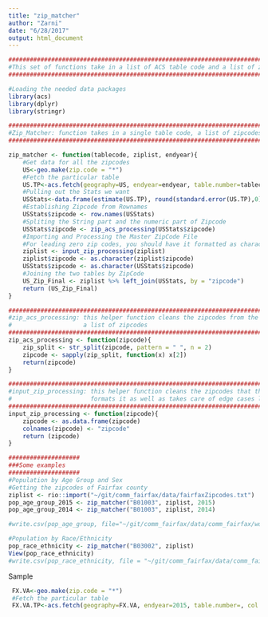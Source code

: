 ```yaml
---
title: "zip_matcher"
author: "Zarni"
date: "6/28/2017"
output: html_document
---
```


```r
##########################################################################################
#This set of functions take in a list of ACS table code and a list of zip codes and get all permutation of data set for each of the column. For now, the function to run with a list of table code is still under construction.
##########################################################################################

#Loading the needed data packages
library(acs)
library(dplyr)
library(stringr)

##########################################################################################
#Zip_Matcher: function takes in a single table code, a list of zipcodes (must be put in as character) and the year the ACS survey is taken
##########################################################################################

zip_matcher <- function(tablecode, ziplist, endyear){
    #Get data for all the zipcodes
    US<-geo.make(zip.code = "*")
    #Fetch the particular table
    US.TP<-acs.fetch(geography=US, endyear=endyear, table.number=tablecode, col.name="pretty")
    #Pulling out the Stats we want
    USStats<-data.frame(estimate(US.TP), round(standard.error(US.TP),0))
    #Establishing Zipcode from Rownames
    USStats$zipcode <- row.names(USStats)
    #Spliting the String part and the numeric part of Zipcode
    USStats$zipcode <- zip_acs_processing(USStats$zipcode)
    #Importing and Processing the Master ZipCode File
    #For leading zero zip codes, you should have it formatted as character to begin with.
    ziplist <- input_zip_processing(ziplist)
    ziplist$zipcode <- as.character(ziplist$zipcode)
    USStats$zipcode <- as.character(USStats$zipcode)
    #Joining the two tables by ZipCode
    US_Zip_Final <- ziplist %>% left_join(USStats, by = "zipcode")
    return (US_Zip_Final)
}

##########################################################################################
#zip_acs_processing: this helper function cleans the zipcodes from the ACS table. It takes in
#                    a list of zipcodes
##########################################################################################
zip_acs_processing <- function(zipcode){
    zip_split <- str_split(zipcode, pattern = " ", n = 2)
    zipcode <- sapply(zip_split, function(x) x[2])
    return(zipcode)
}

##########################################################################################
#input_zip_processing: this helper function cleans the zipcodes that the user provides and
#                      formats it as well as takes care of edge cases like leading "00"
##########################################################################################
input_zip_processing <- function(zipcode){
    zipcode <- as.data.frame(zipcode)
    colnames(zipcode) <- "zipcode"
    return (zipcode)
}

####################
###Some examples
####################
#Population by Age Group and Sex
#Getting the zipcodes of Fairfax county
ziplist <- rio::import("~/git/comm_fairfax/data/fairfaxZipcodes.txt")
pop_age_group_2015 <- zip_matcher("B01003", ziplist, 2015)
pop_age_group_2014 <- zip_matcher("B01003", ziplist, 2014)

#write.csv(pop_age_group, file="~/git/comm_fairfax/data/comm_fairfax/working/Pop_Age_Group.csv")

#Population by Race/Ethnicity
pop_race_ethnicity <- zip_matcher("B03002", ziplist)
View(pop_race_ethnicity)
#write.csv(pop_race_ethnicity, file = "~/git/comm_fairfax/data/comm_fairfax/working/Pop_Race_Ethnicity.csv")

```

Sample
```r
 FX.VA<-geo.make(zip.code = "*")
 #Fetch the particular table
 FX.VA.TP<-acs.fetch(geography=FX.VA, endyear=2015, table.number=, col.name="pretty")
```


